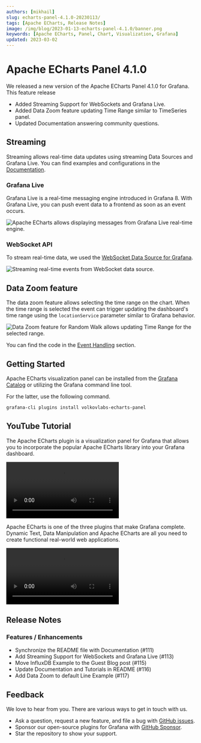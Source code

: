 ```yaml
---
authors: [mikhail]
slug: echarts-panel-4.1.0-20230113/
tags: [Apache ECharts, Release Notes]
image: /img/blog/2023-01-13-echarts-panel-4.1.0/banner.png
keywords: [Apache ECharts, Panel, Chart, Visualization, Grafana]
updated: 2023-03-02
---
```



# Apache ECharts Panel 4.1.0

We released a new version of the Apache ECharts Panel 4.1.0 for Grafana. This feature release

- Added Streaming Support for WebSockets and Grafana Live.
- Added Data Zoom feature updating Time Range similar to TimeSeries panel.
- Updated Documentation answering community questions.

## Streaming

Streaming allows real-time data updates using streaming Data Sources and Grafana Live. You can find examples and configurations in the [Documentation](/plugins/volkovlabs-echarts-panel/streaming).

### Grafana Live

Grafana Live is a real-time messaging engine introduced in Grafana 8. With Grafana Live, you can push event data to a frontend as soon as an event occurs.

<Image
  title="Apache ECharts allows displaying messages from Grafana Live real-time engine."
  src="/img/blog/2023-01-13-echarts-panel-4.1.0/live.png"
  lazy={false}
/>

### WebSocket API

To stream real-time data, we used the [WebSocket Data Source for Grafana](https://grafana.com/grafana/plugins/golioth-websocket-datasource/).

<Image
  title="Streaming real-time events from WebSocket data source."
  src="/img/blog/2023-01-13-echarts-panel-4.1.0/websocket.png"
/>

## Data Zoom feature

The data zoom feature allows selecting the time range on the chart. When the time range is selected the event can trigger updating the dashboard's time range using the `locationService` parameter similar to Grafana behavior.

<Image
  title="Data Zoom feature for Random Walk allows updating Time Range for the selected range."
  src="/img/blog/2023-01-13-echarts-panel-4.1.0/data-zoom.png"
/>

You can find the code in the [Event Handling](/plugins/volkovlabs-echarts-panel/events) section.

## Getting Started

Apache ECharts visualization panel can be installed from the [Grafana Catalog](https://grafana.com/grafana/plugins/volkovlabs-echarts-panel/) or utilizing the Grafana command line tool.

For the latter, use the following command.

```bash
grafana-cli plugins install volkovlabs-echarts-panel
```

## YouTube Tutorial

The Apache ECharts plugin is a visualization panel for Grafana that allows you to incorporate the popular Apache ECharts library into your Grafana dashboard.

<Video
  src="https://www.youtube.com/embed/DxqCrBEmrQw"
  title="How to create modern dashboards in Grafana."
/>

Apache ECharts is one of the three plugins that make Grafana complete. Dynamic Text, Data Manipulation and Apache ECharts are all you need to create functional real-world web applications.

<Video
  src="https://www.youtube.com/embed/wPr4gZYzUVA"
  title="Dynamic Text, Data Manipulation and Apache ECharts plugins."
/>

## Release Notes

### Features / Enhancements

- Synchronize the README file with Documentation (#111)
- Add Streaming Support for WebSockets and Grafana Live (#113)
- Move InfluxDB Example to the Guest Blog post (#115)
- Update Documentation and Tutorials in README (#116)
- Add Data Zoom to default Line Example (#117)

## Feedback

We love to hear from you. There are various ways to get in touch with us.

- Ask a question, request a new feature, and file a bug with [GitHub issues](https://github.com/volkovlabs/volkovlabs-echarts-panel/issues/new/choose).
- Sponsor our open-source plugins for Grafana with [GitHub Sponsor](https://github.com/sponsors/VolkovLabs).
- Star the repository to show your support.
